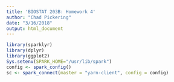 ```yaml
---
title: 'BIOSTAT 203B: Homework 4'
author: "Chad Pickering"
date: "3/16/2018"
output: html_document
---
```


```r
library(sparklyr)
library(dplyr)
library(ggplot2)
Sys.setenv(SPARK_HOME="/usr/lib/spark")
config <- spark_config()
sc <- spark_connect(master = "yarn-client", config = config)
```





